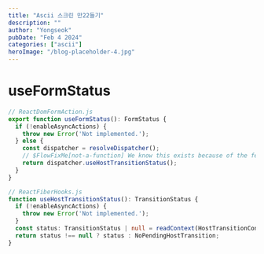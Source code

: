 ```yaml
---
title: "Ascii 스크린 만22들기"
description: ""
author: "Yongseok"
pubDate: "Feb 4 2024"
categories: ["ascii"]
heroImage: "/blog-placeholder-4.jpg"
---
```


# useFormStatus

```ts
// ReactDomFormAction.js
export function useFormStatus(): FormStatus {
  if (!enableAsyncActions) {
    throw new Error('Not implemented.');
  } else {
    const dispatcher = resolveDispatcher();
    // $FlowFixMe[not-a-function] We know this exists because of the feature check above.
    return dispatcher.useHostTransitionStatus();
  }
}

```
```ts
// ReactFiberHooks.js
function useHostTransitionStatus(): TransitionStatus {
  if (!enableAsyncActions) {
    throw new Error('Not implemented.');
  }
  const status: TransitionStatus | null = readContext(HostTransitionContext);
  return status !== null ? status : NoPendingHostTransition;
}
```